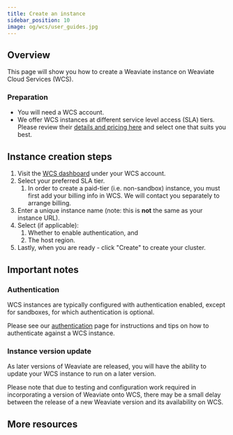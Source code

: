 ```yaml
---
title: Create an instance
sidebar_position: 10
image: og/wcs/user_guides.jpg
---
```


## Overview

This page will show you how to create a Weaviate instance on Weaviate Cloud Services (WCS).

### Preparation

- You will need a WCS account.
- We offer WCS instances at different service level access (SLA) tiers. Please review their [details and pricing here](/pricing) and select one that suits you best.

## Instance creation steps

1. Visit the [WCS dashboard](https://console.weaviate.cloud/dashboard) under your WCS account.
1. Select your preferred SLA tier.
    1. In order to create a paid-tier (i.e. non-sandbox) instance, you must first add your billing info in WCS. We will contact you separately to arrange billing.
1. Enter a unique instance name (note: this is **not** the same as your instance URL).
1. Select (if applicable):
    1. Whether to enable authentication, and
    1. The host region.
1. Lastly, when you are ready - click "Create" to create your cluster.

## Important notes

### Authentication

WCS instances are typically configured with authentication enabled, except for sandboxes, for which authentication is optional.

Please see our [authentication](./authentication.mdx) page for instructions and tips on how to authenticate against a WCS instance.

### Instance version update

As later versions of Weaviate are released, you will have the ability to update your WCS instance to run on a later version.

Please note that due to testing and configuration work required in incorporating a version of Weaviate onto WCS, there may be a small delay between the release of a new Weaviate version and its availability on WCS.

## More resources


<WCSDocsMoreResources />